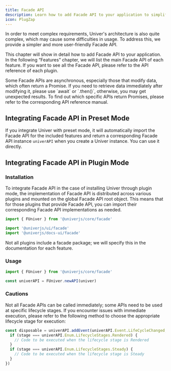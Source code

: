 ```yaml
---
title: Facade API
description: Learn how to add Facade API to your application to simplify the usage of Univer.
icon: PlugZap
---
```


In order to meet complex requirements, Univer's architecture is also quite complex, which may cause some difficulties in usage. To address this, we provide a simpler and more user-friendly Facade API.

This chapter will show in detail how to add Facade API to your application. In the following “Features” chapter, we will list the main Facade API of each feature. If you want to see all the Facade API, please refer to the API reference of each plugin.

<Callout type="warning" title="Cuation">
  Some Facade APIs are asynchronous, especially those that modify data, which often return a Promise. If you need to retrieve data immediately after modifying it, please use `await` or `.then()`, otherwise, you may get unexpected results. To find out which specific APIs return Promises, please refer to the corresponding API reference manual.
</Callout>

## Integrating Facade API in Preset Mode

If you integrate Univer with preset mode, it will automatically import the Facade API for the included features and return a corresponding Facade API instance `univerAPI` when you create a Univer instance. You can use it directly.

## Integrating Facade API in Plugin Mode

### Installation

To integrate Facade API in the case of installing Univer through plugin mode, the implementation of Facade API is distributed across various plugins and mounted on the global Facade API root object. This means that for those plugins that provide Facade API, you can import their corresponding Facade API implementations as needed.

```typescript
import { FUniver } from '@univerjs/core/facade'

import '@univerjs/ui/facade'
import '@univerjs/docs-ui/facade'
```

<Callout type="warning" title="Cuation">
  Not all plugins include a facade package; we will specify this in the documentation for each feature.
</Callout>

### Usage

```typescript
import { FUniver } from '@univerjs/core/facade'

const univerAPI = FUniver.newAPI(univer)
```

### Cautions

Not all Facade APIs can be called immediately; some APIs need to be used at specific lifecycle stages. If you encounter issues with immediate execution, please refer to the following method to choose the appropriate lifecycle stage for execution:

```typescript
const disposable = univerAPI.addEvent(univerAPI.Event.LifeCycleChanged, ({ stage }) => {
  if (stage === univerAPI.Enum.LifecycleStages.Rendered) {
    // Code to be executed when the lifecycle stage is Rendered
  }
  if (stage === univerAPI.Enum.LifecycleStages.Steady) {
    // Code to be executed when the lifecycle stage is Steady
  }
})
```
